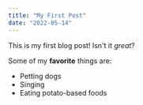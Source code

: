 ```yaml
---
title: "My First Post"
date: "2022-05-14"
---
```


This is my first blog post! Isn't it *great*?

Some of my **favorite** things are:

* Petting dogs
* Singing
* Eating potato-based foods